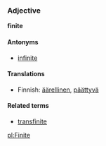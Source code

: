 ===Adjective===
'''finite'''

====Antonyms====
*[[infinite]]

====Translations====
*Finnish: [[äärellinen]], [[päättyvä]]

====Related terms====
*[[transfinite]]

[[pl:Finite]]